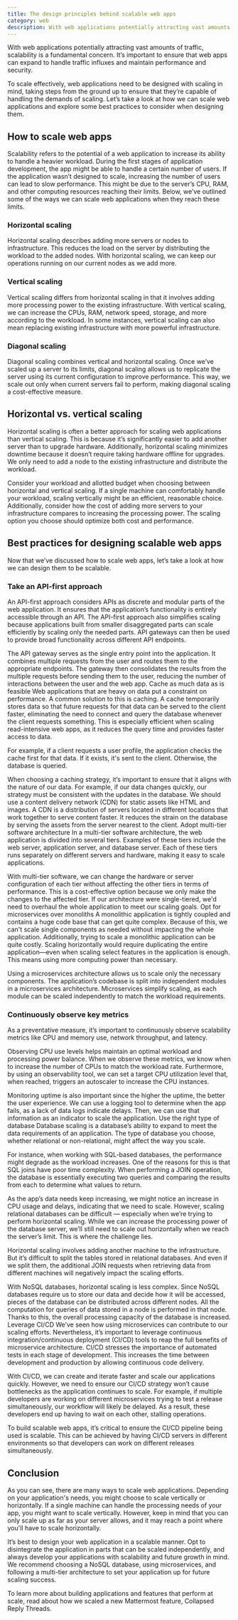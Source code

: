 ```yaml
---
title: The design principles behind scalable web apps
category: web
description: With web applications potentially attracting vast amounts of traffic, scalability is a fundamental concern. It’s important to ensure that web apps can expand to handle traffic influxes and maintain performance and security. 
---
```


With web applications potentially attracting vast amounts of traffic, scalability is a fundamental concern. It’s important to ensure that web apps can expand to handle traffic influxes and maintain performance and security. 

To scale effectively, web applications need to be designed with scaling in mind, taking steps from the ground up to ensure that they’re capable of handling the demands of scaling. Let’s take a look at how we can scale web applications and explore some best practices to consider when designing them.
## How to scale web apps
Scalability refers to the potential of a web application to increase its ability to handle a heavier workload. During the first stages of application development, the app might be able to handle a certain number of users. If the application wasn’t designed to scale, increasing the number of users can lead to slow performance. This might be due to the server’s CPU, RAM, and other computing resources reaching their limits. Below, we’ve outlined some of the ways we can scale web applications when they reach these limits.
### Horizontal scaling
Horizontal scaling describes adding more servers or nodes to infrastructure. This reduces the load on the server by distributing the workload to the added nodes. With horizontal scaling, we can keep our operations running on our current nodes as we add more. 
### Vertical scaling
Vertical scaling differs from horizontal scaling in that it involves adding more processing power to the existing infrastructure. With vertical scaling, we can increase the CPUs, RAM, network speed, storage, and more according to the workload. In some instances, vertical scaling can also mean replacing existing infrastructure with more powerful infrastructure. 
### Diagonal scaling
Diagonal scaling combines vertical and horizontal scaling. Once we’ve scaled up a server to its limits, diagonal scaling allows us to replicate the server using its current configuration to improve performance. This way, we scale out only when current servers fail to perform, making diagonal scaling a cost-effective measure.
## Horizontal vs. vertical scaling
Horizontal scaling is often a better approach for scaling web applications than vertical scaling. This is because it’s significantly easier to add another server than to upgrade hardware. Additionally, horizontal scaling minimizes downtime because it doesn’t require taking hardware offline for upgrades. We only need to add a node to the existing infrastructure and distribute the workload.

Consider your workload and allotted budget when choosing between horizontal and vertical scaling. If a single machine can comfortably handle your workload, scaling vertically might be an efficient, reasonable choice. Additionally, consider how the cost of adding more servers to your infrastructure compares to increasing the processing power. The scaling option you choose should optimize both cost and performance.
## Best practices for designing scalable web apps
Now that we’ve discussed how to scale web apps, let’s take a look at how we can design them to be scalable.
### Take an API-first approach
An API-first approach considers APIs as discrete and modular parts of the web application. It ensures that the application’s functionality is entirely accessible through an API. The API-first approach also simplifies scaling because applications built from smaller disaggregated parts can scale efficiently by scaling only the needed parts. API gateways can then be used to provide broad functionality across different API endpoints. 

The API gateway serves as the single entry point into the application. It combines multiple requests from the user and routes them to the appropriate endpoints. The gateway then consolidates the results from the multiple requests before sending them to the user, reducing the number of interactions between the user and the web app. 
Cache as much data as is feasible 
Web applications that are heavy on data put a constraint on performance. A common solution to this is caching. A cache temporarily stores data so that future requests for that data can be served to the client faster, eliminating the need to connect and query the database whenever the client requests something. This is especially efficient when scaling read-intensive web apps, as it reduces the query time and provides faster access to data.

For example, if a client requests a user profile, the application checks the cache first for that data. If it exists, it's sent to the client. Otherwise, the database is queried.

When choosing a caching strategy, it’s important to ensure that it aligns with the nature of our data. For example, if our data changes quickly, our strategy must be consistent with the updates in the database. We should use a content delivery network (CDN) for static assets like HTML and images. A CDN is a distribution of servers located in different locations that work together to serve content faster. It reduces the strain on the database by serving the assets from the server nearest to the client. 
Adopt multi-tier software architecture
In a multi-tier software architecture, the web application is divided into several tiers. Examples of these tiers include the web server, application server, and database server. Each of these tiers runs separately on different servers and hardware, making it easy to scale applications. 

With multi-tier software, we can change the hardware or server configuration of each tier without affecting the other tiers in terms of performance. This is a cost-effective option because we only make the changes to the affected tier. If our architecture were single-tiered, we'd need to overhaul the whole application to meet our scaling goals.
Opt for microservices over monoliths
A monolithic application is tightly coupled and contains a huge code base that can get quite complex. Because of this, we can't scale single components as needed without impacting the whole application. Additionally, trying to scale a monolithic application can be quite costly. Scaling horizontally would require duplicating the entire application—even when scaling select features in the application is enough. This means using more computing power than necessary. 

Using a microservices architecture allows us to scale only the necessary components. The application’s codebase is split into independent modules in a microservices architecture. Microservices simplify scaling, as each module can be scaled independently to match the workload requirements.
### Continuously observe key metrics
As a preventative measure, it’s important to continuously observe scalability metrics like CPU and memory use, network throughput, and latency.
 
Observing CPU use levels helps maintain an optimal workload and processing power balance. When we observe these metrics, we know when to increase the number of CPUs to match the workload rate. Furthermore, by using an observability tool, we can set a target CPU utilization level that, when reached, triggers an autoscaler to increase the CPU instances.

Monitoring uptime is also important since the higher the uptime, the better the user experience. We can use a logging tool to determine when the app fails, as a lack of data logs indicate delays. Then, we can use that information as an indicator to scale the application.
Use the right type of database
Database scaling is a database’s ability to expand to meet the data requirements of an application. The type of database you choose, whether relational or non-relational, might affect the way you scale.

For instance, when working with SQL-based databases, the performance might degrade as the workload increases. One of the reasons for this is that SQL joins have poor time complexity. When performing a JOIN operation, the database is essentially executing two queries and comparing the results from each to determine what values to return. 

As the app’s data needs keep increasing, we might notice an increase in CPU usage and delays, indicating that we need to scale. However, scaling relational databases can be difficult — especially when we’re trying to perform horizontal scaling. While we can increase the processing power of the database server, we’ll still need to scale out horizontally when we reach the server’s limit. This is where the challenge lies.

Horizontal scaling involves adding another machine to the infrastructure. But it’s difficult to split the tables stored in relational databases. And even if we split them, the additional JOIN requests when retrieving data from different machines will negatively impact the scaling efforts.

With NoSQL databases, horizontal scaling is less complex. Since NoSQL databases require us to store our data and decide how it will be accessed, pieces of the database can be distributed across different nodes. All the computation for queries of data stored in a node is performed in that node. Thanks to this, the overall processing capacity of the database is increased.
Leverage CI/CD
We’ve seen how using microservices can contribute to our scaling efforts. Nevertheless, it’s important to leverage continuous integration/continuous deployment (CI/CD) tools to reap the full benefits of microservice architecture. CI/CD stresses the importance of automated tests in each stage of development. This increases the time between development and production by allowing continuous code delivery.

With CI/CD, we can create and iterate faster and scale our applications quickly. However, we need to ensure our CI/CD strategy won’t cause bottlenecks as the application continues to scale. For example, if multiple developers are working on different microservices trying to test a release simultaneously, our workflow will likely be delayed. As a result, these developers end up having to wait on each other, stalling operations. 

To build scalable web apps, it’s critical to ensure the CI/CD pipeline being used is scalable. This can be achieved by having CI/CD servers in different environments so that developers can work on different releases simultaneously.
## Conclusion
As you can see, there are many ways to scale web applications. Depending on your application's needs, you might choose to scale vertically or horizontally. If a single machine can handle the processing needs of your app, you might want to scale vertically. However, keep in mind that you can only scale up as far as your server allows, and it may reach a point where you'll have to scale horizontally.

It’s best to design your web application in a scalable manner. Opt to disintegrate the application in parts that can be scaled independently, and always develop your applications with scalability and future growth in mind. We recommend choosing a NoSQL database, using microservices, and following a multi-tier architecture to set your application up for future scaling success.

To learn more about building applications and features that perform at scale, read about how we scaled a new Mattermost feature, Collapsed Reply Threads.